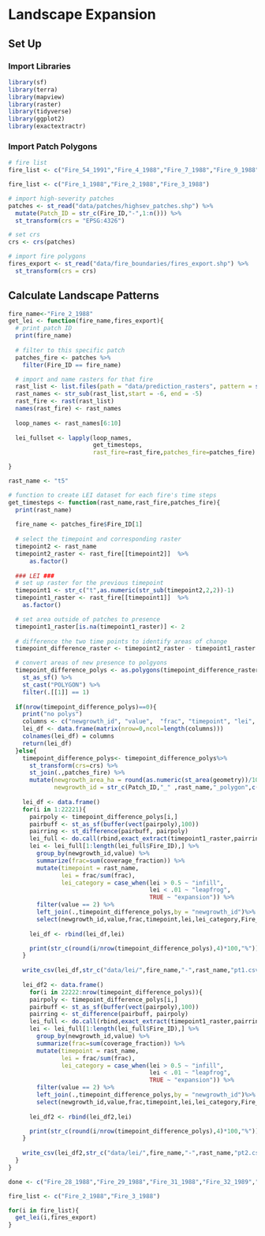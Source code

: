 # Landscape Expansion

## Set Up

### Import Libraries

```r
library(sf)
library(terra)
library(mapview)
library(raster)
library(tidyverse)
library(ggplot2) 
library(exactextractr)
```

### Import Patch Polygons

```r
# fire list
fire_list <- c("Fire_54_1991","Fire_4_1988","Fire_7_1988","Fire_9_1988","Fire_10_1988","Fire_11_1988","Fire_12_1988","Fire_13_1988","Fire_14_1988","Fire_15_1988","Fire_16_1988","Fire_18_1988","Fire_19_1988","Fire_20_1988","Fire_22_1988","Fire_23_1988","Fire_25_1988","Fire_26_1988","Fire_28_1988","Fire_29_1988","Fire_31_1988","Fire_32_1989","Fire_33_1989","Fire_35_1989","Fire_38_1989","Fire_41_1989","Fire_42_1989","Fire_48_1990","Fire_49_1991","Fire_50_1991","Fire_51_1991","Fire_1_1988","Fire_2_1988","Fire_3_1988")

fire_list <- c("Fire_1_1988","Fire_2_1988","Fire_3_1988")

# import high-severity patches
patches <- st_read("data/patches/highsev_patches.shp") %>% 
  mutate(Patch_ID = str_c(Fire_ID,"-",1:n())) %>% 
  st_transform(crs = "EPSG:4326") 

# set crs 
crs <- crs(patches)

# import fire polygons
fires_export <- st_read("data/fire_boundaries/fires_export.shp") %>% 
  st_transform(crs = crs)
```

## Calculate Landscape Patterns

```r
fire_name<-"Fire_2_1988"
get_lei <- function(fire_name,fires_export){
  # print patch ID 
  print(fire_name)
  
  # filter to this specific patch
  patches_fire <- patches %>% 
    filter(Fire_ID == fire_name)

  # import and name rasters for that fire
  rast_list <- list.files(path = "data/prediction_rasters", pattern = str_c(fire_name,"_rf"), all.files=TRUE, full.names=TRUE)
  rast_names <- str_sub(rast_list,start = -6, end = -5)  
  rast_fire <- rast(rast_list)
  names(rast_fire) <- rast_names
    
  loop_names <- rast_names[6:10]
  
  lei_fullset <- lapply(loop_names,
                        get_timesteps,
                        rast_fire=rast_fire,patches_fire=patches_fire)

}
```

```r
rast_name <- "t5"

# function to create LEI dataset for each fire's time steps
get_timesteps <- function(rast_name,rast_fire,patches_fire){
  print(rast_name)
  
  fire_name <- patches_fire$Fire_ID[1]
  
  # select the timepoint and corresponding raster
  timepoint2 <- rast_name
  timepoint2_raster <- rast_fire[[timepoint2]]  %>% 
      as.factor() 
  
  ### LEI ###
  # set up raster for the previous timepoint
  timepoint1 <- str_c("t",as.numeric(str_sub(timepoint2,2,2))-1)
  timepoint1_raster <- rast_fire[[timepoint1]]  %>% 
    as.factor() 

  # set area outside of patches to presence
  timepoint1_raster[is.na(timepoint1_raster)] <- 2
  
  # difference the two time points to identify areas of change
  timepoint_difference_raster <- timepoint2_raster - timepoint1_raster 

  # convert areas of new presence to polgyons
  timepoint_difference_polys <- as.polygons(timepoint_difference_raster) %>%
    st_as_sf() %>%
    st_cast("POLYGON") %>% 
    filter(.[[1]] == 1) 
  
  if(nrow(timepoint_difference_polys)==0){
    print("no polys")
    columns <- c("newgrowth_id", "value",  "frac", "timepoint", "lei", "lei_category", "Fire_ID", "Patch_ID", "ecoregn", "ptch_fr", "newgrowth_area_ha", "geometry")
    lei_df <- data.frame(matrix(nrow=0,ncol=length(columns)))
    colnames(lei_df) = columns
    return(lei_df)
  }else{
    timepoint_difference_polys<- timepoint_difference_polys%>% 
      st_transform(crs=crs) %>%
      st_join(.,patches_fire) %>% 
      mutate(newgrowth_area_ha = round(as.numeric(st_area(geometry))/10000,3),
             newgrowth_id = str_c(Patch_ID,"_" ,rast_name,"_polygon",c(1:nrow(.))))
  
    lei_df <- data.frame()
    for(i in 1:22221){
      pairpoly <- timepoint_difference_polys[i,]
      pairbuff <- st_as_sf(buffer(vect(pairpoly),100))
      pairring <- st_difference(pairbuff, pairpoly)
      lei_full <- do.call(rbind,exact_extract(timepoint1_raster,pairring,include_cols = TRUE)) 
      lei <- lei_full[1:length(lei_full$Fire_ID),] %>% 
        group_by(newgrowth_id,value) %>%
        summarize(frac=sum(coverage_fraction)) %>%
        mutate(timepoint = rast_name,
               lei = frac/sum(frac),
               lei_category = case_when(lei > 0.5 ~ "infill",
                                        lei < .01 ~ "leapfrog",
                                        TRUE ~ "expansion")) %>%
        filter(value == 2) %>%
        left_join(.,timepoint_difference_polys,by = "newgrowth_id")%>% 
        select(newgrowth_id,value,frac,timepoint,lei,lei_category,Fire_ID,Patch_ID, ecoregn,ptch_fr,newgrowth_area_ha,geometry)
      
      lei_df <- rbind(lei_df,lei)

      print(str_c(round(i/nrow(timepoint_difference_polys),4)*100,"%"))
    }
    
    write_csv(lei_df,str_c("data/lei/",fire_name,"-",rast_name,"pt1.csv"))
    
    lei_df2 <- data.frame()
      for(i in 22222:nrow(timepoint_difference_polys)){
      pairpoly <- timepoint_difference_polys[i,]
      pairbuff <- st_as_sf(buffer(vect(pairpoly),100))
      pairring <- st_difference(pairbuff, pairpoly)
      lei_full <- do.call(rbind,exact_extract(timepoint1_raster,pairring,include_cols = TRUE)) 
      lei <- lei_full[1:length(lei_full$Fire_ID),] %>% 
        group_by(newgrowth_id,value) %>%
        summarize(frac=sum(coverage_fraction)) %>%
        mutate(timepoint = rast_name,
               lei = frac/sum(frac),
               lei_category = case_when(lei > 0.5 ~ "infill",
                                        lei < .01 ~ "leapfrog",
                                        TRUE ~ "expansion")) %>%
        filter(value == 2) %>%
        left_join(.,timepoint_difference_polys,by = "newgrowth_id")%>% 
        select(newgrowth_id,value,frac,timepoint,lei,lei_category,Fire_ID,Patch_ID, ecoregn,ptch_fr,newgrowth_area_ha,geometry)
      
      lei_df2 <- rbind(lei_df2,lei)

      print(str_c(round(i/nrow(timepoint_difference_polys),4)*100,"%"))
    }
    
    write_csv(lei_df2,str_c("data/lei/",fire_name,"-",rast_name,"pt2.csv"))
  }
} 
```

```r
done <- c("Fire_28_1988","Fire_29_1988","Fire_31_1988","Fire_32_1989","Fire_33_1989","Fire_35_1989","Fire_38_1989","Fire_41_1989","Fire_42_1989","Fire_48_1990","Fire_49_1991","Fire_50_1991","Fire_51_1991","Fire_54_1991","Fire_4_1988","Fire_7_1988","Fire_9_1988","Fire_10_1988","Fire_11_1988","Fire_12_1988","Fire_13_1988","Fire_14_1988","Fire_15_1988","Fire_16_1988","Fire_18_1988","Fire_19_1988","Fire_20_1988","Fire_22_1988","Fire_23_1988","Fire_25_1988","Fire_26_1988")

fire_list <- c("Fire_2_1988","Fire_3_1988")

for(i in fire_list){
  get_lei(i,fires_export)
}
```















